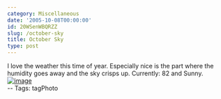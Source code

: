 ```yaml
---
category: Miscellaneous
date: '2005-10-08T00:00:00'
id: 20WSenWBQRZZ
slug: /october-sky
title: October Sky
type: post
---
```


I love the weather this time of year. Especially nice is the part
where the humidity goes away and the sky crisps up. Currently: 82
and Sunny.  
[![image](https://photos1.blogger.com/blogger/2691/1643/400/20051008_155654a.jpg)](http://photos1.blogger.com/blogger/2691/1643/1600/20051008_155654a.jpg)  
-- Tags: tagPhoto